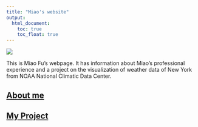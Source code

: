 ```yaml
---
title: "Miao's website"
output: 
  html_document:
    toc: true
    toc_float: true
---
```


![](https://gifdb.com/images/high/hello-madagascar-penguin-7pernnlu5b6aad3y.gif)

This is Miao Fu's webpage. It has information about Miao's professional experience and a project on the visualization of weather data of New York from NOAA National Climatic Data Center.

## [About me](experience.html)


## [My Project](plot.html)

